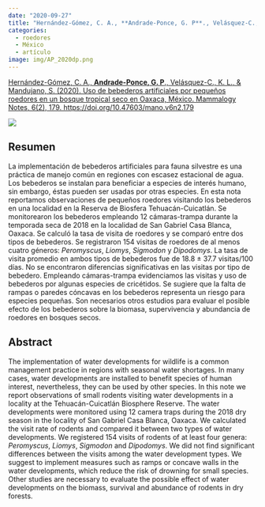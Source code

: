 ```yaml
---
date: "2020-09-27"
title: "Hernández-Gómez, C. A., **Andrade-Ponce, G. P**., Velásquez-C., K. L., & Mandujano, S. (2020). Uso de bebederos artificiales por pequeños roedores en un bosque tropical seco en Oaxaca, México"
categories:
  - roedores
  - México
  - artículo
image: img/AP_2020dp.png
---
```


[Hernández-Gómez, C. A., **Andrade-Ponce, G. P**., Velásquez-C., K. L., & Mandujano, S. (2020). Uso de bebederos artificiales por pequeños roedores en un bosque tropical seco en Oaxaca, México. Mammalogy Notes, 6(2), 179. https://doi.org/10.47603/mano.v6n2.179](https://www.researchgate.net/publication/344469109_Uso_de_bebederos_artificiales_por_pequenos_roedores_en_un_bosque_tropical_seco_en_Oaxaca_Mexico)

![](img/AP_2020d.png)

::: panel-tabset
## Resumen

La implementación de bebederos artificiales para fauna silvestre es una práctica de manejo común en regiones con escasez estacional de agua. Los bebederos se instalan para beneficiar a especies de interés humano, sin embargo, éstas pueden ser usadas por otras especies. En esta nota reportamos observaciones de pequeños roedores visitando los bebederos en una localidad en la Reserva de Biosfera Tehuacán-Cuicatlán. Se monitorearon los bebederos empleando 12 cámaras-trampa durante la temporada seca de 2018 en la localidad de San Gabriel Casa Blanca, Oaxaca. Se calculó la tasa de visita de roedores y se comparó entre dos tipos de bebederos. Se registraron 154 visitas de roedores de al menos cuatro géneros: *Peromyscus*, *Liomys*, *Sigmodon* y *Dipodomys*. La tasa de visita promedio en ambos tipos de bebederos fue de 18.8 ± 37.7 visitas/100 días. No se encontraron diferencias significativas en las visitas por tipo de bebedero. Empleando cámaras-trampa evidenciamos las visitas y uso de bebederos por algunas especies de cricétidos. Se sugiere que la falta de rampas o paredes cóncavas en los bebederos representa un riesgo para especies pequeñas. Son necesarios otros estudios para evaluar el posible efecto de los bebederos sobre la biomasa, supervivencia y abundancia de roedores en bosques secos.

## Abstract

The implementation of water developments for wildlife is a common management practice in regions with seasonal water shortages. In many cases, water developments are installed to benefit species of human interest, nevertheless, they can be used by other species. In this note we report observations of small rodents visiting water developments in a locality at the Tehuacán-Cuicatlán Biosphere Reserve. The water developments were monitored using 12 camera traps during the 2018 dry season in the locality of San Gabriel Casa Blanca, Oaxaca. We calculated the visit rate of rodents and compared it between two types of water developments. We registered 154 visits of rodents of at least four genera: *Peromyscus*, *Liomys*, *Sigmodon* and *Dipodomys*. We did not find significant differences between the visits among the water development types. We suggest to implement measures such as ramps or concave walls in the water developments, which reduce the risk of drowning for small species. Other studies are necessary to evaluate the possible effect of water developments on the biomass, survival and abundance of rodents in dry forests.
:::
